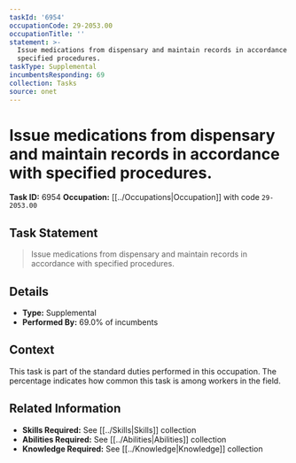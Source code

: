 ```yaml
---
taskId: '6954'
occupationCode: 29-2053.00
occupationTitle: ''
statement: >-
  Issue medications from dispensary and maintain records in accordance with
  specified procedures.
taskType: Supplemental
incumbentsResponding: 69
collection: Tasks
source: onet
---
```

# Issue medications from dispensary and maintain records in accordance with specified procedures.

**Task ID:** 6954
**Occupation:** [[../Occupations|Occupation]] with code `29-2053.00`

## Task Statement

> Issue medications from dispensary and maintain records in accordance with specified procedures.

## Details

- **Type:** Supplemental
- **Performed By:** 69.0% of incumbents

## Context

This task is part of the standard duties performed in this occupation. The percentage indicates how common this task is among workers in the field.

## Related Information

- **Skills Required:** See [[../Skills|Skills]] collection
- **Abilities Required:** See [[../Abilities|Abilities]] collection
- **Knowledge Required:** See [[../Knowledge|Knowledge]] collection
